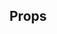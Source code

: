 
<Meta title="GradeCard" component={GradeCard} />

<Canvas>
  <Story name="default">
    <GradeCard
      title="Math test"
      className="English"
      teacher="Mrs. Sunderland"
      grade={90}
      dateCompleted={dayjs()}
    />
  </Story>
</Canvas>

## Props

<Props of={GradeCard} />
